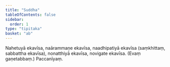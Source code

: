 ```yaml
---
title: "Suddha"
tableOfContents: false
sidebar:
  order: 1
type: "tipitaka"
basket: "ab"
---
```



<DynamicBreadcrumb />

<Division number="26">

<Paragraph number="2994">
Nahetuyā ekavīsa, naārammaṇe ekavīsa, naadhipatiyā ekavīsa (saṃkhittaṃ, sabbattha ekavīsa), nonatthiyā ekavīsa, novigate ekavīsa. (Evaṃ gaṇetabbaṃ.)

</Paragraph>
</Division>

<Paragraph number="2995" type="center">
Paccanīyaṃ.
</Paragraph>